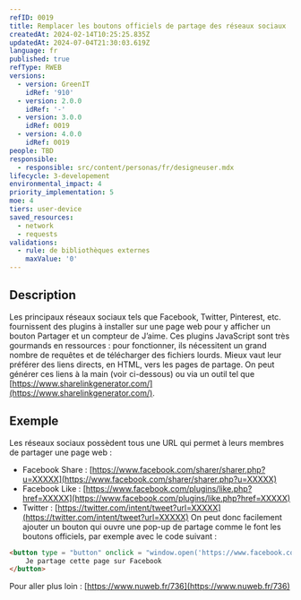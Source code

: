 ```yaml
---
refID: 0019
title: Remplacer les boutons officiels de partage des réseaux sociaux
createdAt: 2024-02-14T10:25:25.835Z
updatedAt: 2024-07-04T21:30:03.619Z
language: fr
published: true
refType: RWEB
versions:
  - version: GreenIT
    idRef: '910'
  - version: 2.0.0
    idRef: '-'
  - version: 3.0.0
    idRef: 0019
  - version: 4.0.0
    idRef: 0019
people: TBD
responsible:
  - responsible: src/content/personas/fr/designeuser.mdx
lifecycle: 3-developement
environmental_impact: 4
priority_implementation: 5
moe: 4
tiers: user-device
saved_resources:
  - network
  - requests
validations:
  - rule: de bibliothèques externes
    maxValue: '0'
---
```


## Description

Les principaux réseaux sociaux tels que Facebook, Twitter, Pinterest, etc. fournissent des plugins à installer sur une page web
pour y afficher un bouton Partager et un compteur de J’aime. Ces plugins JavaScript sont très gourmands en ressources :
pour fonctionner, ils nécessitent un grand nombre de requêtes et de télécharger des fichiers lourds.
Mieux vaut leur préférer des liens directs, en HTML, vers les pages de partage.
On peut générer ces liens à la main (voir ci-dessous) ou via un outil tel que [https://www.sharelinkgenerator.com/](https://www.sharelinkgenerator.com/).

## Exemple

Les réseaux sociaux possèdent tous une URL qui permet à leurs membres de partager une page web :

* Facebook Share : [https://www.facebook.com/sharer/sharer.php?u=XXXXX](https://www.facebook.com/sharer/sharer.php?u=XXXXX)
* Facebook Like : [https://www.facebook.com/plugins/like.php?href=XXXXX](https://www.facebook.com/plugins/like.php?href=XXXXX)
* Twitter : [https://twitter.com/intent/tweet?url=XXXXX](https://twitter.com/intent/tweet?url=XXXXX)
  On peut donc facilement ajouter un bouton qui ouvre une pop-up de partage comme le font les boutons officiels, par exemple avec le code suivant :

```html
<button type = "button" onclick = "window.open('https://www.facebook.com/ sharer/sharer.php?u=XXXXX', '', 'menubar = no, toolbar = no, resizable = yes, scrollbars = yes, height = 500, width = 700')">
    Je partage cette page sur Facebook
</button>
```

Pour aller plus loin :
[https://www.nuweb.fr/736](https://www.nuweb.fr/736)
